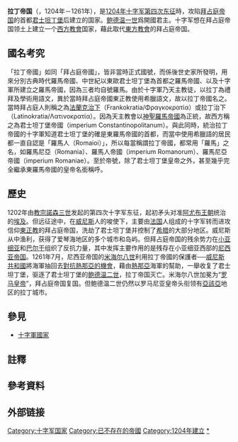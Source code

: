 {{NoteTA|G1=Popes}}
{{Infobox country
| native_name            = ''Imperium Constantinopolitanum''<br>''Imperium Romaniae''<br>''Imperium Romanorum''
| conventional_long_name = 拉丁帝国
| common_name            = 拉丁帝国
| era                    = 中世紀中期 
| government_type        = 封建制度
| year_start             = 1204
| event_start            = [[君士坦丁堡之圍|君士坦丁堡之圍]]
| year_end               = 1261{{NoteTag|The Byzantines retook Constantinople under Emperor [[Michael_VIII_Palaiologos|Michael VIII Palaiologos]] in 1261. Latin possessions remained in Greece until the [[Ottoman_Empire|Ottoman Empire]] annexed the [[Duchy_of_the_Archipelago|Duchy of the Archipelago]] in 1579, and the various surviving Latin principalities continued to recognize a lineage of [[Latin_Emperor|Latin Emperor]]s until the death of [[James_of_Baux|James of Baux]] in 1383.}}
| date_event1            = 1235
| event1                 = 尼西亞-拉丁戰爭
| p1                     = 安格洛斯王朝
| flag_p1                = Red flag with Chi Rho attributed to the Byzantine Empire.png
| border_p1              = no
| s1                     = 巴列奧略王朝
| flag_s1                = Byzantine imperial flag, 14th century.svg
| border_s1              = no
| s2                     = 亞該亞侯國
| flag_s2                = Coa Greece Country History Principality of Achaea.svg
| border_s2              = no
| s3                     = 雅典公國
| flag_s3                = Coat of Arms of the Duchy of Athens (de la Roche family).svg
| border_s3              = no
| s4                     = 愛琴群島公國
| flag_s4                = Coat of Arms of the House of Sanudo.svg
| border_s4              = no
| image_coat             = Arms of Courtenay-Constantinople.svg
| symbol_type            = [[紋章|紋章]]{{NoteTag|Arms used by [[Philip_I,_Latin_Emperor|Philip of Courtenay]], who held the title of Latin Emperor of Constantinople from 1273–1283 (even though Constantinople had been reinstated to the Byzantine Empire in 1261). This design was sometimes presented as the "arms of the emperors of Constantinople" in early modern heraldry.<ref>Hubert de Vries, [http://www.hubert-herald.nl/ByzantiumArms.htm Byzantium: Arms and Emblems (hubert-herald.nl)] {{Wayback|url=http://www.hubert-herald.nl/ByzantiumArms.htm |date=20180708132412 }} (2011).</ref>}}
| image_map              = File:Empèri Bizantin - Partiment après la Quatrena Crosada.png
| image_map_caption      = 1204 年的拉丁帝國與其附庸國（黃色）
| capital                = [[君士坦丁堡|君士坦丁堡]]
| common_languages       = [[拉丁文|拉丁文]], [[古法語|古法語]] (官方)<br>[[希臘語|希臘語]] (民間)
| religion               = [[拉丁禮教會|拉丁禮教會]] (官方)<br>[[東正教會|東正教會]] (民間)
| leader1                = [[鮑德溫一世_(拉丁帝國)|鮑德溫一世]]
| leader2                = [[法蘭德斯的亨利|法蘭德斯的亨利]]
| leader3                = [[彼得二世_(拉丁帝國)|彼得二世]]
| leader4                = [[羅伯特一世_(拉丁皇帝)|羅伯特一世]]
| leader5                = [[布里昂的約翰|布里昂的約翰]]
| leader6                = [[鮑德溫二世_(君士坦丁堡)|鮑德溫二世]]
| year_leader1           = 1204–1205
| year_leader2           = 1206–1216
| year_leader3           = 1216–1217
| year_leader4           = 1219–1228
| year_leader5           = 1229–1237
| year_leader6           = 1228–1261
| title_leader           = [[羅馬皇帝|皇帝]]
| stat_year1             = 1204 est.<ref name=Matanov>{{cite book |last=Matanov |first=Hristo |title=В търсене на средновековното време. Неравният път на българите (VII - XV в.)(in Bulgarian) |publisher=IK Gutenberg |year=2014 |isbn=9786191760183 }}</ref>
| stat_area1             = 179000
| stat_year2             = 1209 est.{{r|Matanov}}
| stat_area2             = 206000
| stat_year3             = 1228 est.{{r|Matanov}}
| stat_area3             = 47000
| stat_year4             = 1260 est.{{r|Matanov}}
| stat_area4             = 14000
| today                  = {{flag|Turkey}}<br>{{flag|Greece}}<br>{{flag|Bulgaria}}
}}
'''拉丁帝国'''（{{lang-la|Imperium Romaniae}}{{NoteTag|直譯爲'''罗马帝国'''}}，1204年－1261年），是[[第四次十字军东征|1204年十字军第四次东征]]時，攻陷[[拜占庭帝国|拜占庭帝国]]的首都[[君士坦丁堡|君士坦丁堡]]后建立的国家。[[鲍德温一世_(拉丁帝国)|鲍德温一世]]爲開國君主。十字军想在拜占庭帝国领土上建立一个[[天主教|西方教會]]国家，藉此取代[[东正教|東方教會]]的拜占庭帝国。

==國名考究==
「拉丁帝國」如同「拜占庭帝國」，皆非當時正式國號，而係後世史家所發明，用來分別古典時代羅馬帝國、中世紀以東歐君士坦丁堡為首都之羅馬帝國、以及十字軍所建立之羅馬帝國，因為三者均自號羅馬。由於十字軍乃天主教徒，以拉丁為禮拜及學術用語文，異於當時拜占庭帝國東正教使用希臘語文，故以拉丁帝國名之。當時拜占庭人則稱之為[[拉丁人治下的希腊|法蘭克治下]]（Frankokratia/Φραγκοκρατία）或拉丁治下 （Latinokratia/Λατινοκρατία）。因為天主教會以[[神聖羅馬帝國|神聖羅馬帝國]]為正統，故西方稱之為君士坦丁堡帝國（imperium Constantinopolitanum）。與此同時，統治拉丁帝國的十字軍知道君士坦丁堡的確是東羅馬帝國的首都，而當中使用希臘語的居民都一直自認是「羅馬人（Romaioi）」，所以每當稱謂拉丁帝國，都常用「羅馬」之名，如羅馬尼亞（Romania）、羅馬人帝國（imperium Romanorum）、羅馬尼亞帝國（imperium Romaniae）。至於帝號，除了君士坦丁堡皇帝之外，甚至幾乎完全繼承東羅馬帝國的皇帝名銜稱呼。

==歷史==
1202年由[[教宗諾森三世|教宗諾森三世]]发起的第四次十字军东征，起初矛头对准[[阿尤布王朝|阿尤布王朝]]统治的[[埃及|埃及]]。但远征途中，在[[威尼斯|威尼斯]]人的唆使下，主要由[[法国|法国]]人组成的十字军转而进攻信仰[[東正教|東正教]]的拜占庭帝国，洗劫了君士坦丁堡并控制了[[希腊|希腊]]的大部分地区。威尼斯从中渔利，获得了爱琴海地区的多个城市和岛屿。但拜占庭帝国的残余势力在[[小亚细亚|小亚细亚]]和[[巴尔干|巴尔干]]组织了反抗力量，其中发挥主要作用的是残存在小亚细亚西部的[[尼西亚帝国|尼西亚帝国]]。1261年7月，尼西亚帝国的[[米海尔八世|米海尔八世]]利用拉丁帝國的保護者──[[威尼斯共和國|威尼斯共和國]]將海軍抽回去[[威熱戰爭|對抗熱那亞的機會]]，藉由[[熱那亞共和國|熱那亞]]海軍的幫助，一舉收复了君士坦丁堡，驱逐了君士坦丁堡的[[鮑德溫二世_(君士坦丁堡)|鲍德温二世]]，拉丁帝国灭亡。米海尔八世加冕为“[[罗马皇帝|罗马皇帝]]”，拜占庭帝国复国。但鲍德温二世仍然以罗马尼亚皇帝头衔领有[[伯羅奔尼撒|亞該亞]]地区的拉丁城市。

==參見==
* [[十字軍國家|十字軍國家]]

==註釋==
{{NoteFoot}}

==參考資料==
{{Reflist}}

==外部链接==
{{Commonscat|Latin Empire}}

{{十字軍國家}}
{{拜占庭帝國繼承國}}
{{拉丁人治下的希腊}}
{{拜占庭帝国主题}}
{{天主教会史}}

[[Category:十字军国家|Category:十字军国家]]
[[Category:已不存在的帝國|Category:已不存在的帝國]]
[[Category:1204年建立|Category:1204年建立]]
[[Category:拉丁帝国|*]]
